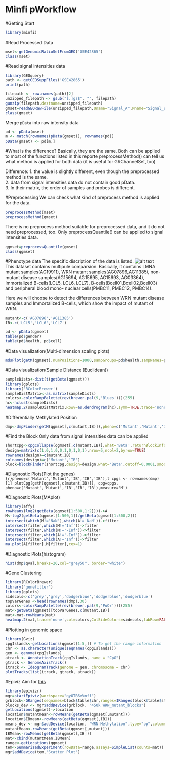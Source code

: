 Minfi pWorkflow
==============================
#Getting Start
```r
library(minfi)
```
#Read Processed Data
```r
mset<-getGenomicRatioSetFromGEO('GSE42865')
class(mset)
```

#Read signal intensities data
```r
library(GEOquery)
path <- getGEOSuppFiles('GSE42865')
print(path)
```

```r
filepath <- row.names(path)[2]
unzipped_filepath <- gsub("[.]gz$", "", filepath)
gunzip(filepath,destname=unzipped_filepath)
gmset=readGEORawFile(unzipped_filepath,Uname="Signal_A",Mname="Signal_B",sep="\t")
class(gmset)
```
Merge `pData` into raw intensity data
```r
pd <- pData(mset)
m <- match(rownames(pData(gmset)), rownames(pd))
pData(gmset) <- pd[m,]
```
#What is the difference?
Basically, they are the same. Both can be applied to most of the functions listed in this reporte preprocessMethod() can tell us what method is applied for both data (it is useful for GRChannelSet, too)


Difference: 
  1. the value is slightly different, even though the preprocessed method is the same.  
  2. data from signal intensities data do not contain good pData.  
  3. In their matrix, the order of samples and probes is different.  

#Preprocessing
We can check what kind of preprocess method is applied for the data.
```r
preprocessMethod(mset)
preprocessMethod(gmset)
```
There is no preprocess method suitable for preprocessed data, and it do not need preprocessed, too.
Only preprocessQuantile() can be applied to signal intensities data.
```r
qgmset=preprocessQuantile(gmset)
class(qgmset)
```

#Phenotype data
The specific discription of the data is listed.
![alt text](discription.png)	
This dataset contains multipule comparsion. Basically, it contains LMNA mutant samples(AG19911), WRN mutant samples(AG07896,AG11385), non-mutant disease samples(AG15694, AG15695, AG15693, AG03364), Immortalized B-cells(LCL5, LCL6, LCL7), B-cells(Bcell01,Bcell02,Bcell03) and peripheral blood mono- nuclear cells(PMBC11, PMBC12, PMBC14).


Here we will choose to detect the differences between WRN mutant disease samples and Immortalized B-cells, which show the impact of mutant of WRN.
```r
mutant<-c('AG07896','AG11385')
IB<-c('LCL5','LCL6','LCL7')
```
```r
pd <- pData(qgmset)
table(pd$gender)
table(pd$health, pd$cell)
```

#Data visualization(Multi-dimension scaling plots)
```r
mdsPlot(getM(qgmset),numPositions=1000,sampGroups=pd$health,sampNames=pd$health)
```

#Data visualization(Sample Distance (Euclidean))
```r
sampleDists<-dist(t(getBeta(qgmset)))  
library(gplots)
library('RColorBrewer')
sampleDistMatrix<-as.matrix(sampleDists)
colors<-colorRampPalette(rev(brewer.pal(9,'Blues')))(255)
hc<-hclust(sampleDists)
heatmap.2(sampleDistMatrix,Rowv=as.dendrogram(hc),symm=TRUE,trace='none',col=colors,margins=c(2,10),labCol=FALSE)
```

#Differentially Methylated Position
```r
dmp<-dmpFinder(getM(qgmset[,c(mutant,IB)]),pheno=c('Mutant','Mutant','IB','IB','IB'),type='categorical')
```
#Find the Block
Only data from signal intensities data can be applied
```r
shortcpg<-cpgCollapse(qgmset[,c(mutant,IB)],what='Beta',returnBlockInfo=FALSE)
design=matrix(c(1,0,1,0,0,1,0,1,0,1),nrow=5,ncol=2,byrow=TRUE)
rownames(design)=c(mutant,IB)
colnames(design)=c('Mutant','IB')
block=blockFinder(shortcpg,design=design,what='Beta',cutoff=0.0001,smooth=FALSE)
```

#Diagnostic Plots(Plot the genes)
```{r}pheno=c('Mutant','Mutant','IB','IB','IB'),t
cpgs <- rownames(dmp)[1]
plotCpg(getM(qgmset[,c(mutant,IB)]), cpg=cpgs, pheno=c('Mutant','Mutant','IB','IB','IB'),measure='M')
```

#Diagnostic Plots(MAplot)
```r
library(affy)
rowMeans(log2(getBeta(qgmset[1:500,1:2])))->A
M<-log2(getBeta(qgmset[1:500,1])/getBeta(qgmset[1:500,2]))
intersect(which(M!='NaN'),which(A!='NaN'))->filter
intersect(filter,which(M!='Inf'))->filter
intersect(filter,which(M!='-Inf'))->filter
intersect(filter,which(A!='-Inf'))->filter
intersect(filter,which(A!='Inf'))->filter
ma.plot(A[filter],M[filter],cex=1)
```

#Diagnostic Plots(histogram)
```r
hist(dmp$qval,breaks=20,col="grey50", border="white")
```

#Gene Clustering
```r
library(RColorBrewer)
library("genefilter")
library(gplots)
sidecols<-c('grey','grey','dodgerblue','dodgerblue','dodgerblue')
topVarGenes <-head(rownames(dmp),30)
colors<-colorRampPalette(rev(brewer.pal(9,'PuOr')))(255)
mat<-getBeta(qgmset)[topVarGenes,c(mutant,IB)]
mat<-mat-rowMeans(mat)
heatmap.2(mat,trace='none',col=colors,ColSideColors=sidecols,labRow=FALSE,mar=c(10,2),scale='row')
```


#Plotting in genomic space
```r
library(Gviz)
cpgIslands<-getLocations(qgmset[1:5,]) # To get the range information
chr <- as.character(unique(seqnames(cpgIslands)))
gen <- genome(cpgIslands)
atrack <- AnnotationTrack(cpgIslands, name = "CpG")            
gtrack <- GenomeAxisTrack()
itrack <- IdeogramTrack(genome = gen, chromosome = chr)                     
plotTracks(list(itrack, gtrack, atrack))
```

#Epiviz
Aim for [this](http://epiviz.cbcb.umd.edu/?ws=WZCPGTd7Duv&seqName=chr11&start=130099272&end=133637378&settings=default&)
```r
library(epivizr)
mgr=startEpiviz(workspace="qyOTB6vVnff")
grblock<-GRanges(seqnames=block$table$chr,ranges=IRanges(block$table$start,block$table$end),strand=c('*'))
blocks_dev <- mgr$addDevice(grblock, "450k WRN_mutant_blocks")
getLocations(qgmset)->location
location$mutantmean<-rowMeans(getBeta(qgmset[,mutant]))
location$IBmean<-rowMeans(getBeta(qgmset[,IB]))
means_dev <- mgr$addDevice(location, "WRN Methylation",type="bp",columns=c("mutantmean","IBmean"))
mutantMean<-rowMeans(getBeta(qgmset[,mutant]))
IBMean<-rowMeans(getBeta(qgmset[,IB]))
mat<-cbind(mutantMean,IBMean)
range<-getLocations(qgmset)
tem<-SummarizedExperiment(rowData=range,assays=SimpleList(counts=mat))
mgr$addDevice(tem,'Scatter Plot')

```
